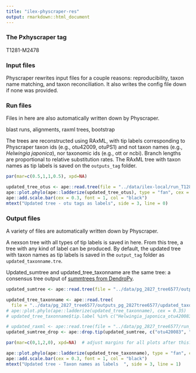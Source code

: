 ```yaml
---
title: "ilex-physcraper-res"
output: rmarkdown::html_document
---
```


### The Pxhyscraper tag

T1281-M2478

### Input files

Physcraper rewrites input files for a couple reasons: reproducibility, taxon name matching, and taxon reconciliation.
It also writes the config file down if none was provided.

### Run files

Files in here are also automatically written down by Physcraper.

blast runs, alignments, raxml trees, bootstrap

The trees are reconstructed using RAxML, with tip labels corresponding to Physcraper taxon ids (e.g., otu42009, otuPS1) and not taxon names (e.g., *Helwingia japonica*), nor taxonomic ids (e.g., ott or ncbi). Branch lengths are proportional to relative substitution rates.
The RAxML tree with taxon names as tip labels is saved on the `outputs_tag` folder.

```r
par(mar=c(0.5,1,1,0.5), xpd=NA)
```
```r
updated_tree_otus <- ape::read.tree(file = "../data/ilex-local/run_T1281-M2478/RAxML_bestTree.2020-06-29")
ape::plot.phylo(ape::ladderize(updated_tree_otus), type = "fan", cex = 0.25, label.offset = 0.01, edge.width = 0.5)
ape::add.scale.bar(cex = 0.3, font = 1, col = "black")
mtext("Updated tree - otu tags as labels", side = 3, line = 0)
```

### Output files

A variety of files are automatically written down by Physcraper.

A nexson tree with all types of tip labels is saved in here.
From this tree, a tree with any kind of label can be produced.
By default, the updated tree with taxon names as tip labels is saved
in the `output_tag` folder as `updated_taxonname.tre`.

Updated_sumtree and updated_tree_taxonname are the same tree: a consensus tree output of [summtrees from DendroPy](https://dendropy.org/programs/sumtrees.html).

```r
updated_sumtree <- ape::read.tree(file = "../data/pg_2827_tree6577/outputs_pg_2827tree6577/physcraper_pg_2827tree6577.tre")

updated_tree_taxonname <- ape::read.tree(
  file = "../data/pg_2827_tree6577/outputs_pg_2827tree6577/updated_taxonname.tre")
# ape::plot.phylo(ape::ladderize(updated_tree_taxonname), cex = 0.35)
# updated_tree_taxonname$tip.label %in% c("Helwingia_japonica_otu420083", "Helwingia_chinensis_otu420099")

# updated_raxml <- ape::read.tree(file = "../data/pg_2827_tree6577/run_pg_2827tree6577_run4/RAxML_bestTree.2020-07-31")
updated_sumtree_drop <- ape::drop.tip(updated_sumtree, c("otu420083", "otu420099"))

```
```r
par(mar=c(0,1,2,0), xpd=NA)  # adjust margins for all plots after this?
```
```r
ape::plot.phylo(ape::ladderize(updated_tree_taxonname), type = "fan", cex = 0.25, label.offset = 0.01, edge.width = 0.5)
ape::add.scale.bar(cex = 0.3, font = 1, col = "black")
mtext("Updated tree - Taxon names as labels  ", side = 3, line = 1)
```
